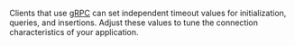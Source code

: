 Clients that use [gRPC](/developers/weaviate/api/grpc) can set independent timeout values for initialization, queries, and insertions. Adjust these values to tune the connection characteristics of your application.
